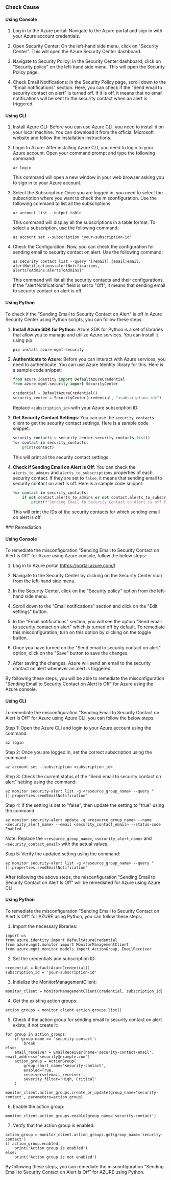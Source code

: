 

<Tabs><Tab title='Cause'>
### Check Cause

#### Using Console

1. Log in to the Azure portal: Navigate to the Azure portal and sign in with your Azure account credentials.

2. Open Security Center: On the left-hand side menu, click on "Security Center". This will open the Azure Security Center dashboard.

3. Navigate to Security Policy: In the Security Center dashboard, click on "Security policy" on the left-hand side menu. This will open the Security Policy page.

4. Check Email Notifications: In the Security Policy page, scroll down to the "Email notifications" section. Here, you can check if the "Send email to security contact on alert" is turned off. If it is off, it means that no email notifications will be sent to the security contact when an alert is triggered.

#### Using CLI

1. Install Azure CLI: Before you can use Azure CLI, you need to install it on your local machine. You can download it from the official Microsoft website and follow the installation instructions.

2. Login to Azure: After installing Azure CLI, you need to login to your Azure account. Open your command prompt and type the following command:
   ```
   az login
   ```
   This command will open a new window in your web browser asking you to sign in to your Azure account.

3. Select the Subscription: Once you are logged in, you need to select the subscription where you want to check the misconfiguration. Use the following command to list all the subscriptions:
   ```
   az account list --output table
   ```
   This command will display all the subscriptions in a table format. To select a subscription, use the following command:
   ```
   az account set --subscription "your-subscription-id"
   ```

4. Check the Configuration: Now, you can check the configuration for sending email to security contact on alert. Use the following command:
   ```
   az security contact list --query "[?email].{email:email, alertNotifications:alertNotifications, alertsToAdmins:alertsToAdmins}"
   ```
   This command will list all the security contacts and their configurations. If the "alertNotifications" field is set to "Off", it means that sending email to security contact on alert is off.

#### Using Python

To check if the "Sending Email to Security Contact on Alert" is off in Azure Security Center using Python scripts, you can follow these steps:

1. **Install Azure SDK for Python**: Azure SDK for Python is a set of libraries that allow you to manage and utilize Azure services. You can install it using pip:
   ```
   pip install azure-mgmt-security
   ```
2. **Authenticate to Azure**: Before you can interact with Azure services, you need to authenticate. You can use Azure Identity library for this. Here is a sample code snippet:
   ```python
   from azure.identity import DefaultAzureCredential
   from azure.mgmt.security import SecurityCenter

   credential = DefaultAzureCredential()
   security_center = SecurityCenter(credential, "<subscription_id>")
   ```
   Replace `<subscription_id>` with your Azure subscription ID.

3. **Get Security Contact Settings**: You can use the `security_contacts` client to get the security contact settings. Here is a sample code snippet:
   ```python
   security_contacts = security_center.security_contacts.list()
   for contact in security_contacts:
       print(contact)
   ```
   This will print all the security contact settings.

4. **Check if Sending Email on Alert is Off**: You can check the `alerts_to_admins` and `alerts_to_subscriptions` properties of each security contact. If they are set to `false`, it means that sending email to security contact on alert is off. Here is a sample code snippet:
   ```python
   for contact in security_contacts:
       if not contact.alerts_to_admins or not contact.alerts_to_subscriptions:
           print(f"Sending Email to Security Contact on Alert is off for {contact.id}")
   ```
   This will print the IDs of the security contacts for which sending email on alert is off.

</Tab>

<Tab title='Remediation'>
### Remediation

#### Using Console

To remediate the misconfiguration "Sending Email to Security Contact on Alert Is Off" for Azure using Azure console, follow the below steps:

1. Log in to Azure portal (https://portal.azure.com/)

2. Navigate to the Security Center by clicking on the Security Center icon from the left-hand side menu.

3. In the Security Center, click on the "Security policy" option from the left-hand side menu.

4. Scroll down to the "Email notifications" section and click on the "Edit settings" button.

5. In the "Email notifications" section, you will see the option "Send email to security contact on alert" which is turned off by default. To remediate this misconfiguration, turn on this option by clicking on the toggle button.

6. Once you have turned on the "Send email to security contact on alert" option, click on the "Save" button to save the changes.

7. After saving the changes, Azure will send an email to the security contact on alert whenever an alert is triggered.

By following these steps, you will be able to remediate the misconfiguration "Sending Email to Security Contact on Alert Is Off" for Azure using the Azure console.

#### Using CLI

To remediate the misconfiguration "Sending Email to Security Contact on Alert Is Off" for Azure using Azure CLI, you can follow the below steps:

Step 1: Open the Azure CLI and login to your Azure account using the command:

```
az login
```

Step 2: Once you are logged in, set the correct subscription using the command:

```
az account set --subscription <subscription_id>
```

Step 3: Check the current status of the "Send email to security contact on alert" setting using the command:

```
az monitor security-alert list -g <resource_group_name> --query "[].properties.sendEmailNotification"
```

Step 4: If the setting is set to "false", then update the setting to "true" using the command:

```
az monitor security-alert update -g <resource_group_name> --name <security_alert_name> --email <security_contact_email> --status-code Enabled
```

Note: Replace the `<resource_group_name>`, `<security_alert_name>` and `<security_contact_email>` with the actual values.

Step 5: Verify the updated setting using the command:

```
az monitor security-alert list -g <resource_group_name> --query "[].properties.sendEmailNotification"
```

After following the above steps, the misconfiguration "Sending Email to Security Contact on Alert Is Off" will be remediated for Azure using Azure CLI.

#### Using Python

To remediate the misconfiguration "Sending Email to Security Contact on Alert Is Off" for AZURE using Python, you can follow these steps:

1. Import the necessary libraries:

```
import os
from azure.identity import DefaultAzureCredential
from azure.mgmt.monitor import MonitorManagementClient
from azure.mgmt.monitor.models import ActionGroup, EmailReceiver
```

2. Set the credentials and subscription ID:

```
credential = DefaultAzureCredential()
subscription_id = 'your-subscription-id'
```

3. Initialize the MonitorManagementClient:

```
monitor_client = MonitorManagementClient(credential, subscription_id)
```

4. Get the existing action groups:

```
action_groups = monitor_client.action_groups.list()
```

5. Check if the action group for sending email to security contact on alert exists, if not create it:

```
for group in action_groups:
    if group.name == 'security-contact':
        break
else:
    email_receiver = EmailReceiver(name='security-contact-email', email_address='security@example.com')
    action_group = ActionGroup(
        group_short_name='security-contact',
        enabled=True,
        receivers=[email_receiver],
        severity_filter='High, Critical'
    )
    monitor_client.action_groups.create_or_update(group_name='security-contact', parameters=action_group)
```

6. Enable the action group:

```
monitor_client.action_groups.enable(group_name='security-contact')
```

7. Verify that the action group is enabled:

```
action_group = monitor_client.action_groups.get(group_name='security-contact')
if action_group.enabled:
    print('Action group is enabled')
else:
    print('Action group is not enabled')
```

By following these steps, you can remediate the misconfiguration "Sending Email to Security Contact on Alert Is Off" for AZURE using Python.


</Tab>
</Tabs>